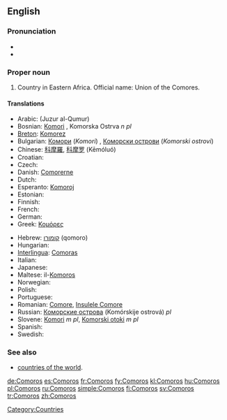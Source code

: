 ==English==

===Pronunciation===
* {{IPA|/ˈkam.ə.ɹoʊz/}}
* {{audio|En-us-Comoros.ogg|Audio (US)}}

===Proper noun===
{{en-proper noun}}

# Country in Eastern Africa. Official name: Union of the Comores.

====Translations====
{{trans-top|country in Eastern Africa}}
* Arabic: {{Arab|[[جزر القمر‎]]}} (Juzur al-Qumur)
* Bosnian: [[Komori]] {{m}}, Komorska Ostrva ''n pl''
* [[Breton]]: [[Komorez]]
* Bulgarian: [[Комори]] (''Komori'') {{p}}, [[Коморски острови]] (''Komorski ostrovi'') {{p}}
* Chinese: [[科摩羅]], [[科摩罗]] (Kēmóluó)
* Croatian: {{t-|hr|Komori|m|p}}
* Czech: {{t-|cs|Komory|m|p}}
* Danish: [[Comorerne]]
* Dutch: {{t+|nl|Comoren}}
* Esperanto: [[Komoroj]]
* Estonian: {{t-|et|Komoorid}}
* Finnish: {{t+|fi|Komorit}}
* French: {{t+|fr|Comores}}
* German: {{t+|de|Komoren}}
* Greek: [[Κομόρες]]
{{trans-mid}}
* Hebrew: [[קומורו]] (qomoro)
* Hungarian: {{t+|hu|Comore-szigetek}}
* [[Interlingua]]: [[Comoras]]
* Italian: {{t-|it|Comore}}
* Japanese: {{t+|ja|コモロ|tr=Komoro|sc=Jpan}}
* Maltese: il-[[Komoros]]
* Norwegian: {{t+|no|Komorene}}
* Polish: {{t+|pl|Komory}}
* Portuguese: {{t+|pt|Comores}}
* Romanian: [[Comore]], [[Insulele Comore]]
* Russian: [[Коморские острова]] (Komórskije ostrová) ''pl''
* Slovene: [[Komori]] ''m pl'', [[Komorski otoki]] ''m pl''
* Spanish: {{t+|es|Comoras}}
* Swedish: {{t+|sv|Comorerna}}
{{trans-bottom}}

===See also===
* [[Appendix:Countries of the world|countries of the world]].
{{projectlinks
|wikipedia
|source
|page2=CIA World Fact Book, 2004/Comoros
|label2=Comoros, CIA World Fact Book 2004
|commons
|commons
|page4=Atlas of Comoros
|news
|page5=Portal:Comoros
}}

[[Category:Countries]]

[[de:Comoros]]
[[es:Comoros]]
[[fr:Comoros]]
[[fy:Comoros]]
[[kl:Comoros]]
[[hu:Comoros]]
[[pl:Comoros]]
[[ru:Comoros]]
[[simple:Comoros]]
[[fi:Comoros]]
[[sv:Comoros]]
[[tr:Comoros]]
[[zh:Comoros]]